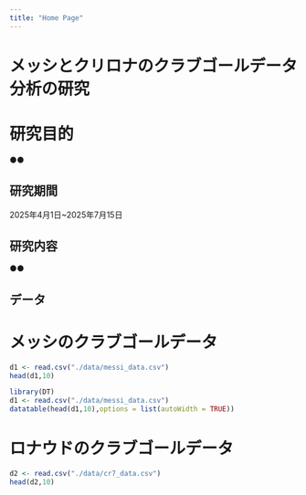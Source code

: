 ```yaml
---
title: "Home Page"
---
```


# メッシとクリロナのクラブゴールデータ分析の研究

# 研究目的

●●

## 研究期間

2025年4月1日~2025年7月15日

## 研究内容

●●

## 

## データ

# メッシのクラブゴールデータ

```r
d1 <- read.csv("./data/messi_data.csv")
head(d1,10)
```

```r
library(DT)
d1 <- read.csv("./data/messi_data.csv")
datatable(head(d1,10),options = list(autoWidth = TRUE))

```

# ロナウドのクラブゴールデータ

```r
d2 <- read.csv("./data/cr7_data.csv")
head(d2,10)
```